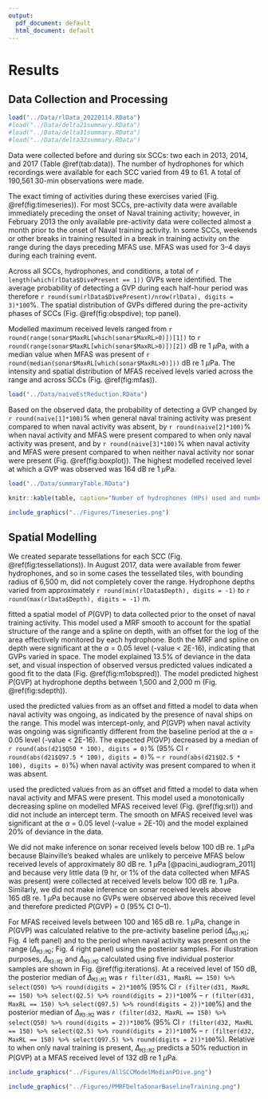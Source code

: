 ```yaml
---
output:
  pdf_document: default
  html_document: default
---
```

# Results

## Data Collection and Processing

```r

load("../Data/rlData_20220114.RData")
#load("../Data/delta21summary.RData")
#load("../Data/delta31summary.RData")
#load("../Data/delta32summary.RData")

```

Data were collected before and during six SCCs: two each in 2013, 2014, and 2017 (Table \@ref(tab:data)). The number of hydrophones for which recordings were available for each SCC varied from 49 to 61. A total of 190,561 30-min observations were made. 

The exact timing of activities during these exercises varied (Fig. \@ref(fig:timeseries)). For most SCCs, pre-activity data were available immediately preceding the onset of Naval training activity; however, in February 2013 the only available pre-activity data were collected almost a month prior to the onset of Naval training activity. In some SCCs, weekends or other breaks in training resulted in a break in training activity on the range during the days preceding MFAS use. MFAS was used for 3–4 days during each training event. 

Across all SCCs, hydrophones, and conditions, a total of `r length(which(rlData$DivePresent == 1))` GVPs were identified. The average probability of detecting a GVP during each half-hour period was therefore `r round(sum(rlData$DivePresent)/nrow(rlData), digits = 3)*100`\%. The spatial distribution of GVPs differed during the pre-activity phases of SCCs (Fig. \@ref(fig:obspdive); top panel).

Modelled maximum received levels ranged from `r round(range(sonar$MaxRL[which(sonar$MaxRL>0)])[1])` to `r round(range(sonar$MaxRL[which(sonar$MaxRL>0)])[2])` dB re 1 $\mu$Pa, with a median value when MFAS was present of `r round(median(sonar$MaxRL[which(sonar$MaxRL>0)]))` dB re 1 $\mu$Pa. The intensity and spatial distribution of MFAS received levels varied across the range and across SCCs (Fig. \@ref(fig:mfas)). 

```r
load("../Data/naiveEstReduction.RData")
```

Based on the observed data, the probability of detecting a GVP changed by `r round(naive[1]*100)`\% when general naval training activity was present compared to when naval activity was absent, by `r round(naive[2]*100)`\% when naval activity and MFAS were present compared to when only naval activity was present, and by `r round(naive[3]*100)`\% when naval activity and MFAS were present compared to when neither naval activity nor sonar were present (Fig. \@ref(fig:boxplot)). The highest modelled received level at which a GVP was observed was 164 dB re 1 $\mu$Pa. 


```r

load("../Data/summaryTable.RData")

knitr::kable(table, caption="Number of hydrophones (HPs) used and number of observations made (no. 30-min periods) during each Submarine Commander Course (SCC) before the exercise began, when naval activity was present, and when naval activity and mid-frequency active (MFA) sonar were present.")

```

```r
include_graphics("../Figures/Timeseries.png")
```

## Spatial Modelling

We created separate tessellations for each SCC (Fig. \@ref(fig:tessellations)). In August 2017, data were available from fewer hydrophones, and so in some cases the tessellated tiles, with bounding radius of 6,500 m, did not completely cover the range. Hydrophone depths varied from approximately `r round(min(rlData$Depth), digits = -1)` to `r round(max(rlData$Depth), digits = -1)` m.

\texttt{M1} fitted a spatial model of $P(\text{GVP})$ to data collected prior to the onset of naval training activity. This model used a MRF smooth to account for the spatial structure of the range and a spline on depth, with an offset for the log of the area effectively monitored by each hydrophone. Both the MRF and spline on depth were significant at the $\alpha$ = 0.05 level (\textit{p}-value < 2E-16), indicating that GVPs varied in space. The model explained 13.5\% of deviance in the data set, and visual inspection of observed versus predicted values indicated a good fit to the data (Fig. \@ref(fig:m1obspred)). The model \texttt{M1} predicted highest $P(\text{GVP})$ at hydrophone depths between 1,500 and 2,000 m (Fig. \@ref(fig:sdepth)).

\texttt{M2} used the predicted values from \texttt{M1} as an offset and fitted a model to data when naval activity was ongoing, as indicated by the presence of naval ships on the range. This model was intercept-only, and $P(\text{GVP})$ when naval activity was ongoing was significantly different from the baseline period at the $\alpha$ = 0.05 level (\textit{p}-value < 2E-16). The expected $P(\text{GVP})$ decreased by a median of `r round(abs(d21$Q50 * 100), digits = 0)`\% (95\% CI `r round(abs(d21$Q97.5 * 100), digits = 0)`\% – `r round(abs(d21$Q2.5 * 100), digits = 0)`\%) when naval activity was present compared to when it was absent. 

\texttt{M3} used the predicted values from \texttt{M2} as an offset and fitted a model to data when naval activity and MFAS were present. This model used a monotonically decreasing spline on modelled MFAS received level (Fig. \@ref(fig:srl)) and did not include an intercept term. The smooth on MFAS received level was significant at the $\alpha$ = 0.05 level (\textit{p}-value = 2E-10) and the model explained 20\% of deviance in the data. 

We did not make inference on sonar received levels below 100\ dB\ re.\ 1\ $\mu$Pa because Blainville's beaked whales are unlikely to perceive MFAS below received levels of approximately 80 dB\ re.\ 1\ $\mu$Pa [@pacini_audiogram_2011] and because very little data (9\ hr, or 1\% of the data collected when MFAS was present) were collected at received levels below 100\ dB\ re.\ 1\ $\mu$Pa. Similarly, we did not make inference on sonar received levels above 165\ dB\ re.\ 1\ $\mu$Pa because no GVPs were observed above this received level and therefore \texttt{M3} predicted $P(\text{GVP})$ = 0 (95\% CI 0–1).

For MFAS received levels between 100 and 165 dB\ re.\ 1\ $\mu$Pa, change in $P(\text{GVP})$ was calculated relative to the pre-activity baseline period ($\Delta_{\texttt{M3:M1}}$; Fig. 4 left panel) and to the period when naval activity was present on the range 
 ($\Delta_{\texttt{M3:M2}}$; Fig. 4 right panel) using the posterior samples. For illustration purposes, $\Delta_{\texttt{M3:M1}}$ and $\Delta_{\texttt{M3:M2}}$ calculated using five individual posterior samples are shown in Fig. \@ref(fig:iterations). At a received level of 150 dB, the posterior median of $\Delta_{\texttt{M3:M1}}$ was `r filter(d31, MaxRL == 150) %>% select(Q50) %>% round(digits = 2)*100`\% (95\% CI `r (filter(d31, MaxRL == 150) %>% select(Q2.5) %>% round(digits = 2))*100`\% – `r (filter(d31, MaxRL == 150) %>% select(Q97.5) %>% round(digits = 2))*100`\%) and the posterior median of $\Delta_{\texttt{M3:M2}}$ was `r (filter(d32, MaxRL == 150) %>% select(Q50) %>% round(digits = 2))*100`\% (95\% CI `r (filter(d32, MaxRL == 150) %>% select(Q2.5) %>% round(digits = 2))*100`\% – `r (filter(d32, MaxRL == 150) %>% select(Q97.5) %>% round(digits = 2))*100`\%). Relative to when only naval training is present, $\Delta_{\texttt{M3:M2}}$ predicts a 50\% reduction in $P(\text{GVP})$ at a MFAS received level of 132 dB\ re\ 1\ $\mu$Pa.
 
 
```r
include_graphics("../Figures/AllSCCModelMedianPDive.png")
```

```r
include_graphics("../Figures/PMRFDeltaSonarBaselineTraining.png")
```


